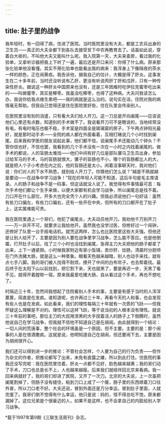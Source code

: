 ```yaml
---
---
---
```

title: 肚子里的战争
---

我年轻时，有一回得了病，住进了医院。当时医院里没有大夫，都是工农兵出身的卫生员——真正的大夫全都下到各队去接受贫下中农再教育去了。话虽如此说，穿着白大褂的，不叫他大夫又能叫什么呢。我入院第一天，大夫来查房，看过我的化验单，又拿听诊器把我上下听了一遍，最后还是开口来问：你得了什么病。原来那张化验单他没看懂。其实不用化验单也能看出我的病来：我浑身上下像隔夜的茶水一样的颜色，正在闹黄疸。我告诉他，据我自己的估计，大概是得了肝炎。这事发生在二十多年前，当时还没听说有乙肝，更没有听说丙肝丁肝和戊肝，只有一种传染性肝炎。据说这一种肝炎中国原来也没有，还是三年困难时吃伊拉克蜜枣吃出来的——叫做蜜枣，其实是椰枣。我虽没吃椰枣，也得了这种病。大夫问我该怎么办，我说你给我点维生素吧——我的病就是这么治的。说句实在话，住院对我的病情毫无帮助。但我自己觉得还是住在医院里好些，住在队里会传染别人。

在医院里没有别的消遣，只有看大夫们给人开刀。这一刀总是开向阑尾——应该说他们心里还有点数，知道别的手术做不了。我说看开刀可不是瞎说的，当地经常没有电，有电时电压也极不稳，手术室是四面全是玻璃窗的房子，下午两点钟阳光最好，就是那时动手术——全院的病人都在外面看着，互相打赌说几个小时找到阑尾。后来我和学医的朋友说起此事，他们都不信，说阑尾手术还能动几个钟头？不管你信也好，不信也罢，我看到的几个手术没有一次在一小时之内找着阑尾的。做手术的都说，人的盲肠太难找——他们中间有好几位是部队骡马卫生员出身，参加过给军马的手术，马的盲肠就很大，骡子的盲肠也不小，哪个的盲肠都比人的大，就是把人个子小考虑在内之后，他的盲肠还是太小。闲着没事聊天时，我对他们说：你们对人的下水不熟悉，就别给人开刀了。你猜他们怎么说？“越是不熟就越是要动——在战争中学习战争！”现在的年轻人可能不知道，这后半句是毛主席语录。人的肠子和战争不是一码事，但这话就没人说了。我觉得有件事情最可恶：每次手术他们都让个生手来做，以便大家都有机会学习战争，所以阑尾总是找不着。刀口开在什么部位，开多大也完全凭个人的兴趣。但我必须说他们一句好话：虽然有些刀口偏左，有些刀口偏右，还有一些开在中央，但所有的刀口都开在了肚子上，这实属难能可贵。

我在医院里遇上一个哥们，他犯了阑尾炎，大夫动员他开刀。我劝他千万别开刀——万一非开不可，就要求让我给他开。虽然我也没学过医，但修好过一个闹钟，还修好了队里一台手摇电话机。就凭这两样，怎么也比医院里这些大夫强。但他还是让别人给开了，主要是因为别人要在战争里学习战争，怎么能不答应。也是他倒霉，打开肚子以后，找了三个小时也没找到阑尾，急得主刀大夫把他的肠子都拿了出来，上下一通紧捯。小时候我家附近有家小饭铺，卖炒肝、烩肠，清晨时分厨师在门外洗猪大肠，就是这么一种景象。眼看天色越来越暗，别人也动手来找，就有点七手八脚。我的哥们被人找得不耐烦，撩开了中间的白布帘子，也去帮着找。最后终于在太阳下山以前找到，把它割下来，天也就黑了，要是再迟一步，天黑了看不见，就得开着膛晾一宿。原来我最爱吃猪大肠，自从看过这个手术，再也不想吃了。

时隔近三十年，忽然间我想起了住院看别人手术的事，主要是有感于当时的人浑浑噩噩，简直是在发疯。谁知道呢，也许再过三十年，再看今天的人和事，也会发现有些人也是在发疯。如此看来，我们的理性每隔三十年就有一次质的飞跃——但我怀疑这么理解是不对的。理性可以这样飞跃，等于说当初的人根本没有理性。就说三十年前的事吧，那位主刀的大叔用漆黑的大手捏着活人的肠子上下倒腾时，虽然他说自己在学习战争，但我就不信他不知道自己是在胡闹。由此就得到一个结论：一切人间的荒唐事，整个社会的环境虽是一个原因，但不主要。主要的是：那个闹事的人是在借酒撒疯。这就是说，他明知道自己在胡闹，但还要闹下去，主要是因为胡闹很开心。

我们还可以得到进一步的推论：不管社会怎样，个人要为自己的行为负责——但作为杂文的作者，把推论都写了出来，未免有直露之嫌，所以到此打住。住医院的事我还没写完呢：我在医院里住着，肝炎一点都不见好，脸色越来越黄；我的哥们动了手术，刀口也总是长不上，人也越来越瘦。后来我们就结伴回北京来看病。我一回来病就好了，我的哥们却进了医院，又开了一次刀。北京的大夫说，上一次虽把阑尾割掉了，但肠子没有缝住，粘到刀口上成了一个瘘，肠子里的东西顺着刀口往外冒，所以刀口老不好。大夫还说，冒到外面还是万分幸运，冒到肚子里面，人就完蛋了。我哥们倒不觉得有什么幸运，他只是说：妈的，怪不得总吃不饱，原来都漏掉了。这位兄弟是个很豪迈的人，如果不是这样，也不会拿自己的内脏给别人学习战争。

*载于1997年第9期《三联生活周刊》杂志。
